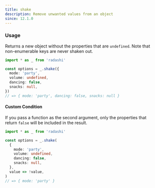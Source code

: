 ```yaml
---
title: shake
description: Remove unwanted values from an object
since: 12.1.0
---
```


### Usage

Returns a new object without the properties that are `undefined`. Note that non-enumerable keys are never shaken out.

```ts
import * as _ from 'radashi'

const options = _.shake({
  mode: 'party',
  volume: undefined,
  dancing: false,
  snacks: null,
})
// => { mode: 'party', dancing: false, snacks: null }
```

#### Custom Condition

If you pass a function as the second argument, only the properties that return `false` will be included in the result.

```ts
import * as _ from 'radashi'

const options = _.shake(
  {
    mode: 'party',
    volume: undefined,
    dancing: false,
    snacks: null,
  },
  value => !value,
)
// => { mode: 'party' }
```
